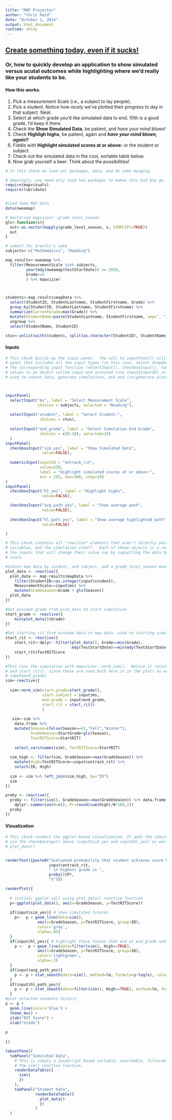 ```yaml
---
title: "MAP Projector"
author: "Chris Haid"
date: "October 1, 2014"
output: html_document
runtime: shiny
---
```


## [Create something today, even if it sucks!](http://themakeryproject.com/wp-content/uploads/2013/05/witandwhistlefathersday_mothersday_cards_2013_6.jpg)
### Or, how to quickly develop an application to show simulated versus acutal outcomes while highlighting where we'd really like your students to be.

#### How this works.

1. Pick a measurement Scale (i.e., a subject to lay people).
2. Pick a student.  Notice how nicely we've plotted their progress to day in that subject.  Neat.
3. Select at which grade you'd like simulated data to end.  10th is a good grade, I'd keep it there.
4. Check the __Show Simulated Data__, be patient,  and _have your mind blown!_
5. Check __Highligh highs__, be patient, again and *__have your mind blown, again!!__*
6. Fiddle with __Highlight simulated scores at or above:__ or the student or subject.
7. Check out the simulated data in the cool, sortable table below.
8. Now grab yourself a beer.  Think about the possibilities!

```r

# In this chunk we load our packages, data, and do some munging.

# Amazingly, you need only load two packages to makes this bad boy go. 
require(mapvisuals)
require(lubridate)


#load fake MAP Data
data(nweamap)

# Vectorize mapvizier::grade_level_season
gls<-function(x){
  out<-as.vector(mapply(grade_level_season, x, SIMPLIFY=TRUE))
  out
}

# subest for brevity's sake
subjects<-c("Mathematics", "Reading")

map_results<-nweamap %>% 
  filter(MeasurementScale %in% subjects, 
         year(mdy(nweamap$TestStartDate)) >= 2010,
         Grade>=5
         ) %>% mapvizier



students<-map_results$mapData %>% 
  select(StudentID, StudentLastname, StudentFirstname, Grade) %>%
  group_by(StudentID, StudentLastname, StudentFirstname) %>%
  summarize(CurrentGrade=max(Grade)) %>% 
  mutate(StudentName=paste(StudentLastname, StudentFirstname, sep=", ")) %>%
  ungroup %>%
  select(StudentName, StudentID)

stus<-unlist(with(students, split(as.character(StudentID), StudentName)))
```

#### Inputs
```r

# This chunk builds up the input panel.  The call to inputPanel() will creat the silverish
# panel that includes all the input types (in this case, select dropdowns, checkboxes, and a numeric input)
# The corresponding input function (selectInput(), checkboxInput(), numericInput()) save the selected/inputed
# values to an object called input and accessed (via input$inputID) in any of the reacitive functions below 
# used to subset data, generate simulations, and and (re)generate plots 



inputPanel(
  selectInput("ms", label = "Select Measurement Scale",
              choices = subjects, selected = "Reading"),
  
  selectInput("student", label = "Select Student:",
               choices = stus),
  
  selectInput("end_grade", label = "Select Simulation End Grade",
               choices = c(8:10), selected=10)
  )
inputPanel(
  checkboxInput("sim_yes", label = "Show Simulated Data",
                value=FALSE),
  
  numericInput(inputId = "ontrack_rit", 
               value=250,
               label = "Highlight simulated scores at or above:",
               min = 195, max=300, step=10)
)
inputPanel(
  checkboxInput("hl_yes", label = "Highlight highs",
                value=FALSE),  

  checkboxInput("avg_path_yes", label = "Show average path",
                value=FALSE),
  
  checkboxInput("hl_path_yes", label = "Show average highlighted path",
                value=FALSE)

)


```


```r

# This chunk contains all "reactive" elements that aren't directly pasted to a renderX function:  data, 
# variables, and the simulation itself.  Each of these objects is a reactive function: these functions watch 
# the inputs that will change their value say by sugsetting the data by choosing a student or a measurement 
# scale.

#Subset map data by sutdent, and subject, add a grade_level_season measure
plot_data <- reactive({
  plot_data <- map_results$mapData %>% 
    filter(StudentID==as.integer(input$student), 
    MeasurementScale==input$ms) %>%
    mutate(GradeSeason=Grade + gls(Season))
  plot_data 
})

#Get minimum grade from plot_data to start simulation
start_grade <- reactive({
    min(plot_data()$Grade)
})

#Get starting rit form minimum data in map data. used to starting simulation 
start_rit <- reactive({
    start_rit<-dplyr::filter(plot_data(), Grade==min(Grade), 
                             mdy(TestStartDate)==min(mdy(TestStartDate)))
    start_rit$TestRITScore
})

#This runs the simulation with mapvizier::norm_sim().  Notice it receives two reactive values (start_grade()
# and start_rit(), since these are used both here in in the plot) as well as two input values (input$ms and 
# input$end_grade)
sim<-reactive({
  
  sim<-norm_sim(start.grade=start_grade(), 
                start.subject = input$ms,
                end.grade = input$end_grade,
                start.rit = start_rit()
                )
  
   sim<-sim %>% 
    data.frame %>% 
    mutate(Season=ifelse(Season==41,"Fall","Winter"),
           GradeSeason=StartGrade+gls(Season),
           TestRITScore=StartRIT)
  
    select_vars(names(sim), TestRITScore=StartRIT)
  
  sim_high <- filter(sim, GradeSeason==max(GradeSeason)) %>% 
    mutate(High=TestRITScore>=input$ontrack_rit) %>%
    select(ID, High)
  
  sim <- sim %>% left_join(sim_high, by="ID")
  sim
})

proby <- reactive({
  proby <- filter(sim(), GradeSeason==max(GradeSeason)) %>% data.frame %>%
    dplyr::summarize(N=n(), Pr=round(sum(High)/N*100,2))
  proby
})

```

#### Visualization
```r

# This chunk renders the ggplot-based visualization. It adds the simuluated paths and highlighted paths
# via the checkboxInputs above (input$sim_yes and input$hl_yes) as well as the reactive functions sim() and 
# plot_data()


renderText({paste0("Simluated probability that student achieves score higher than ", 
                   input$ontrack_rit, 
                   " in highest grade is ", 
                   proby()$Pr, 
                   "%")})

renderPlot({
  
  # initials ggplot call using plot_data() reactive function
  p<-ggplot(plot_data(), aes(x=GradeSeason, y=TestRITScore))
  
  if(input$sim_yes){ # show simulated futures
    p<-  p + geom_line(data=sim(), 
              aes(x=GradeSeason, y=TestRITScore, group=ID), 
              color='gray',
              alpha=.05) 
  } 
  if(input$hl_yes){ # highlight those futues that end at end_grade and exceed ontrack_rit value 
    p <-  p + geom_line(data=filter(sim(), High==TRUE), 
              aes(x=GradeSeason, y=TestRITScore, group=ID), 
              color='lightgreen',
              alpha=.3) 
  } 
  if(input$avg_path_yes){
    p <- p + stat_smooth(data=sim(), method=lm, formula=y~log(x), color="#8D8865")
  }
  if(input$hl_path_yes){
    p <- p + stat_smooth(data=filter(sim(), High==TRUE), method=lm, formula=y~log(x), color="#439539")
  }
#plot selected students history
p <- p + 
  geom_line(color='blue') +
  theme_bw() + 
  ylab("RIT Score") +
  xlab("Grade") 
  
p
    
})

```
```r
tabsetPanel(
  tabPanel("Simulated Data",
    # This is simply a JavaScript based sortable, searchable, filterable DataTable using the data returned by
    # the sim() reactive function.
    renderDataTable({
      sim()
      })
    ),
    tabPanel("Student Data",
             renderDataTable({
               plot_data()
               })
             )
  )




```




